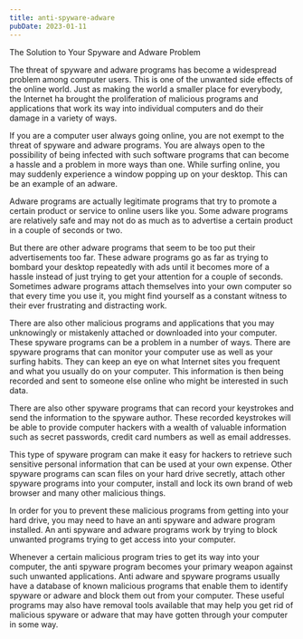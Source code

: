 ```yaml
---
title: anti-spyware-adware
pubDate: 2023-01-11
---
```


The Solution to Your Spyware and Adware Problem

The threat of spyware and adware programs has become a widespread problem among computer users. This is one of the unwanted side effects of the online world. Just as making the world a smaller place for everybody, the Internet ha brought the proliferation of malicious programs and applications that work its way into individual computers and do their damage in a variety of ways.

If you are a computer user always going online, you are not exempt to the threat of spyware and adware programs. You are always open to the possibility of being infected with such software programs that can become a hassle and a problem in more ways than one. While surfing online, you may suddenly experience a window popping up on your desktop. This can be an example of an adware. 

Adware programs are actually legitimate programs that try to promote a certain product or service to online users like you. Some adware programs are relatively safe and may not do as much as to advertise a certain product in a couple of seconds or two.

But there are other adware programs that seem to be too put their advertisements too far. These adware programs go as far as trying to bombard your desktop repeatedly with ads until it becomes more of a hassle instead of just trying to get your attention for a couple of seconds. Sometimes adware programs attach themselves into your own computer so that every time you use it, you might find yourself as a constant witness to their ever frustrating and distracting work.

There are also other malicious programs and applications that you may unknowingly or mistakenly attached or downloaded into your computer. These spyware programs can be a problem in a number of ways. There are spyware programs that can monitor your computer use as well as your surfing habits. They can keep an eye on what Internet sites you frequent and what you usually do on your computer. This information is then being recorded and sent to someone else online who might be interested in such data. 

There are also other spyware programs that can record your keystrokes and send the information to the spyware author. These recorded keystrokes will be able to provide computer hackers with a wealth of valuable information such as secret passwords, credit card numbers as well as email addresses. 

This type of spyware program can make it easy for hackers to retrieve such sensitive personal information that can be used at your own expense. Other spyware programs can scan files on your hard drive secretly, attach other spyware programs into your computer, install and lock its own brand of web browser and many other malicious things. 

In order for you to prevent these malicious programs from getting into your hard drive, you may need to have an anti spyware and adware program installed. An anti spyware and adware programs work by trying to block unwanted programs trying to get access into your computer. 

Whenever a certain malicious program tries to get its way into your computer, the anti spyware program becomes your primary weapon against such unwanted applications. Anti adware and spyware programs usually have a database of known malicious programs that enable them to identify spyware or adware and block them out from your computer. These useful programs may also have removal tools available that may help you get rid of malicious spyware or adware that may have gotten through your computer in some way.